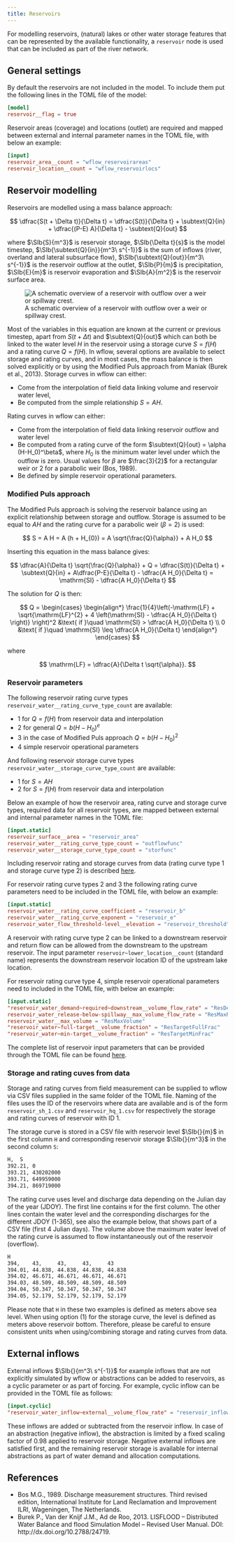 ```yaml
---
title: Reservoirs
---
```


For modelling reservoirs, (natural) lakes or other water storage features that can be
represented by the available functionality, a `reservoir` node is used that can be included
as part of the river network.

## General settings
By default the reservoirs are not included in the model. To include them put the following
lines in the TOML file of the model:

```toml
[model]
reservoir__flag = true
```
Reservoir areas (coverage) and locations (outlet) are required and mapped between external
and internal parameter names in the TOML file, with below an example:

```toml
[input]
reservoir_area__count = "wflow_reservoirareas"
reservoir_location__count = "wflow_reservoirlocs"
```

## Reservoir modelling
Reservoirs are modelled using a mass balance approach:

$$
    \dfrac{S(t + \Delta t)}{\Delta t} = \dfrac{S(t)}{\Delta t} + \subtext{Q}{in} + \dfrac{(P-E) A}{\Delta t} - \subtext{Q}{out}
$$

where $\SIb{S}{m^3}$ is reservoir storage, $\SIb{\Delta t}{s}$ is the model timestep,
$\SIb{\subtext{Q}{in}}{m^3\ s^{-1}}$ is the sum of inflows (river, overland and lateral
subsurface flow), $\SIb{\subtext{Q}{out}}{m^3\ s^{-1}}$ is the reservoir outflow at the
outlet, $\SIb{P}{m}$ is precipitation, $\SIb{E}{m}$ is reservoir evaporation and
$\SIb{A}{m^2}$ is the reservoir surface area.

![A schematic overview of a reservoir with outflow over a weir or spillway crest.](../../images/lake.png)

Most of the variables in this equation are known at the current or previous timestep, apart
from $S(t+ \Delta t)$ and $\subtext{Q}{out}$ which can both be linked to the water level $H$
in the reservoir using a storage curve $S = f(H)$ and a rating curve $Q = f(H)$. In wflow,
several options are available to select storage and rating curves, and in most cases, the
mass balance is then solved explicitly or by using the Modified Puls approach from Maniak
(Burek et al., 2013). Storage curves in wflow can either:

+ Come from the interpolation of field data linking volume and reservoir water level,
+ Be computed from the simple relationship $S = A H$.

Rating curves in wflow can either:

+ Come from the interpolation of field data linking reservoir outflow and water level
+ Be computed from a rating curve of the form $\subtext{Q}{out} = \alpha (H-H_0)^\beta$, where
  $H_{0}$ is the minimum water level under which the outflow is zero. Usual values for $\beta$
  are $\frac{3}{2}$ for a rectangular weir or $2$ for a parabolic weir (Bos, 1989).
+ Be defined by simple reservoir operational parameters.

### Modified Puls approach
The Modified Puls approach is solving the reservoir balance using an explicit relationship
between storage and outflow. Storage is assumed to be equal to $A H$ and the rating curve
for a parabolic weir ($\beta = 2$) is used:

$$
    S = A H = A  (h + H_{0}) = A \sqrt{\frac{Q}{\alpha}} + A H_0
$$

Inserting this equation in the mass balance gives:

$$
    \dfrac{A}{\Delta t} \sqrt{\frac{Q}{\alpha}} + Q = \dfrac{S(t)}{\Delta t} + \subtext{Q}{in} +
    A\dfrac{P-E}{\Delta t} - \dfrac{A H_0}{\Delta t} = \mathrm{SI} - \dfrac{A H_0}{\Delta t}
$$

The solution for $Q$ is then:

$$
  Q =
    \begin{cases}
      \begin{align*}
        \frac{1}{4}\left(-\mathrm{LF} + \sqrt{\mathrm{LF}^{2} + 4  \left(\mathrm{SI} - \dfrac{A H_0}{\Delta t} \right)}
        \right)^2 &\text{ if }\quad \mathrm{SI} > \dfrac{A H_0}{\Delta t} \\
        0 &\text{ if }\quad \mathrm{SI} \leq \dfrac{A H_0}{\Delta t}
      \end{align*}
    \end{cases}
$$

where

$$
 \mathrm{LF} = \dfrac{A}{\Delta t \sqrt{\alpha}}.
$$

### Reservoir parameters
The following reservoir rating curve types `reservoir_water__rating_curve_type_count` are
available:

+ 1 for $Q = f(H)$ from reservoir data and interpolation
+ 2 for general $Q = b(H - H_{0})^{e}$
+ 3 in the case of Modified Puls approach $Q = b(H - H_{0})^{2}$
+ 4 simple reservoir operational parameters

And following reservoir storage curve types `reservoir_water__storage_curve_type_count` are
available:

+ 1 for  $S = AH$
+ 2 for  $S = f(H)$ from reservoir data and interpolation

Below an example of how the reservoir area, rating curve and storage curve types, required
data for all reservoir types, are mapped between external and internal parameter names in
the TOML file:

```toml
[input.static]
reservoir_surface__area = "reservoir_area"
reservoir_water__rating_curve_type_count = "outflowfunc"
reservoir_water__storage_curve_type_count = "storfunc"
```

Including reservoir rating and storage curves from data (rating curve type 1 and storage
curve type 2) is described [here](#storage-and-rating-cuves-from-data).

For reservoir rating curve types 2 and 3 the following rating curve parameters need to be
included in the TOML file, with below an example:

```toml
[input.static]
reservoir_water__rating_curve_coefficient = "reservoir_b"
reservoir_water__rating_curve_exponent = "reservoir_e"
reservoir_water_flow_threshold-level__elevation = "reservoir_threshold"
```

A reservoir with rating curve type 2 can be linked to a downstream reservoir and return flow
can be allowed from the downstream to the upstream reservoir. The input parameter
`reservoir~lower_location__count` (standard name) represents the downstream reservoir
location ID of the upstream lake location.

For reservoir rating curve type 4, simple reservoir operational parameters need to included
in the TOML file, with below an example:

```toml
[input.static]
"reservoir_water_demand~required~downstream__volume_flow_rate" = "ResDemand"
reservoir_water_release-below-spillway__max_volume_flow_rate = "ResMaxRelease"
reservoir_water__max_volume = "ResMaxVolume"
"reservoir_water~full-target__volume_fraction" = "ResTargetFullFrac"
"reservoir_water~min-target__volume_fraction" = "ResTargetMinFrac"
```

The complete list of reservoir input parameters that can be provided through the TOML file can be
found [here](../parameters_routing.qmd#reservoirs).

### Storage and rating cuves from data
Storage and rating curves from field measurement can be supplied to wflow via CSV files
supplied in the same folder of the TOML file. Naming of the files uses the ID of the
reservoirs where data are available and is of the form `reservoir_sh_1.csv` and
`reservoir_hq_1.csv` for respectively the storage and rating curves of reservoir with ID 1.

The storage curve is stored in a CSV file with reservoir level $\SIb{}{m}$ in the first
column `H` and corresponding reservoir storage $\SIb{}{m^3}$ in the second column `S`:

```bash
H,  S
392.21, 0
393.21, 430202000
393.71, 649959000
394.21, 869719000
```

The rating curve uses level and discharge data depending on the Julian day of the year
(JDOY). The first line contains `H` for the first column. The other lines contain the water
level and the corresponding discharges for the different JDOY (1-365), see also the example
below, that shows part of a CSV file (first 4 Julian days). The volume above the maximum
water level of the rating curve is assumed to flow instantaneously out of the reservoir
(overflow).

```bash
H
394,    43,     43,     43,     43
394.01, 44.838, 44.838, 44.838, 44.838
394.02, 46.671, 46.671, 46.671, 46.671
394.03, 48.509, 48.509, 48.509, 48.509
394.04, 50.347, 50.347, 50.347, 50.347
394.05, 52.179, 52.179, 52.179, 52.179
```

::: {.callout-note}
Please note that `H` in these two examples is defined as meters above sea level. When using
option (1) for the storage curve, the level is defined as meters above reservoir bottom.
Therefore, please be careful to ensure consistent units when using/combining storage and
rating curves from data.
:::

## External inflows
External inflows $\SIb{}{m^3\ s^{-1}}$ for example inflows that are not explicitly simulated
by wflow or abstractions can be added to reservoirs, as a cyclic parameter or as part of
forcing. For example, cyclic inflow can be provided in the TOML file as follows:

```toml
[input.cyclic]
"reservoir_water_inflow~external__volume_flow_rate" = "reservoir_inflow"
```
These inflows are added or subtracted from the reservoir inflow. In case of an abstraction
(negative inflow), the abstraction is limited by a fixed scaling factor of $0.98$ applied to
reservoir storage. Negative external inflows are satisfied first, and the remaining
reservoir storage is available for internal abstractions as part of water demand and
allocation computations.

## References
+ Bos M.G., 1989. Discharge measurement structures. Third revised edition, International
  Institute for Land Reclamation and Improvement ILRI, Wageningen, The Netherlands.
+ Burek P., Van der Knijf J.M., Ad de Roo, 2013. LISFLOOD – Distributed Water Balance and flood
  Simulation Model – Revised User Manual. DOI: http://dx.doi.org/10.2788/24719.